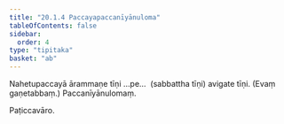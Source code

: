 ```yaml
---
title: "20.1.4 Paccayapaccanīyānuloma"
tableOfContents: false
sidebar:
  order: 4
type: "tipitaka"
basket: "ab"
---
```



<DynamicBreadcrumb />

<Division number="18">

<Paragraph number="2689">
Nahetupaccayā ārammaṇe tīṇi …pe…  (sabbattha tīṇi) avigate tīṇi. (Evaṃ gaṇetabbaṃ.)

</Paragraph>
</Division>

<Paragraph number="2690" type="center">
Paccanīyānulomaṃ.

  
Paṭiccavāro.
</Paragraph>